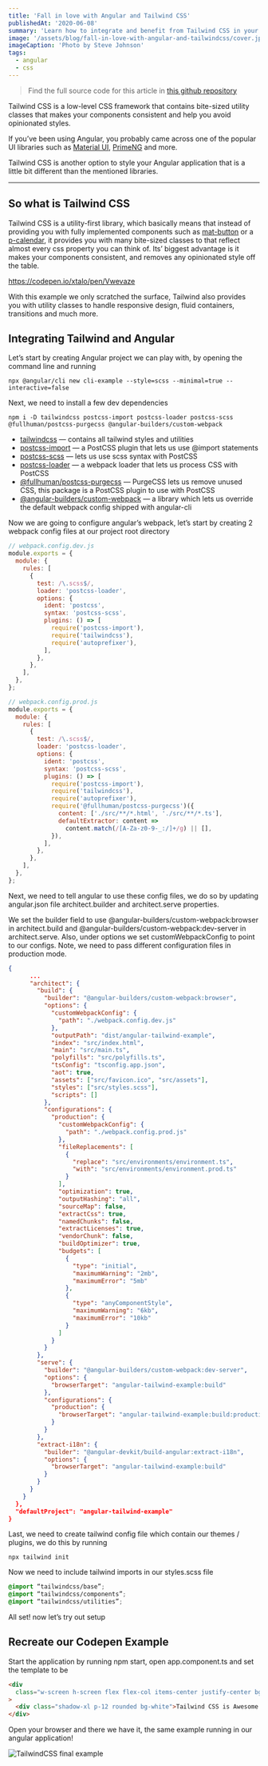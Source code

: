 ```yaml
---
title: 'Fall in love with Angular and Tailwind CSS'
publishedAt: '2020-06-08'
summary: 'Learn how to integrate and benefit from Tailwind CSS in your Angular applications'
image: '/assets/blog/fall-in-love-with-angular-and-tailwindcss/cover.jpg'
imageCaption: 'Photo by Steve Johnson'
tags:
  - angular
  - css
---
```


> Find the full source code for this article in [this github repository](https://github.com/talohana/angular-tailwind-example)

Tailwind CSS is a low-level CSS framework that contains bite-sized utility classes that makes
your components consistent and help you avoid opinionated styles.

If you’ve been using Angular, you probably came across one of the
popular UI libraries such as [Material UI](https://material.angular.io/), [PrimeNG](https://www.primefaces.org/primeng/) and more.

Tailwind CSS is another option to style your Angular application that is a little bit different than the mentioned libraries.

---

## So what is Tailwind CSS

Tailwind CSS is a utility-first library, which basically means that instead of providing
you with fully implemented components such as [mat-button](https://material.angular.io/components/button/overview)
or a [p-calendar](https://www.primefaces.org/primeng/showcase/#/calendar),
it provides you with many bite-sized classes to that reflect almost every css property you can think of.
Its’ biggest advantage is it makes your components consistent, and removes any opinionated style off the table.

https://codepen.io/xtalo/pen/Vwevaze

With this example we only scratched the surface, Tailwind also provides you with utility classes to handle responsive design, fluid containers, transitions and much more.

## Integrating Tailwind and Angular

Let’s start by creating Angular project we can play with, by opening the command line and running

```shell
npx @angular/cli new cli-example --style=scss --minimal=true --interactive=false
```

Next, we need to install a few dev dependencies

```shell
npm i -D tailwindcss postcss-import postcss-loader postcss-scss @fullhuman/postcss-purgecss @angular-builders/custom-webpack
```

- [tailwindcss](https://www.npmjs.com/package/tailwindcss) — contains all tailwind styles and utilities
- [postcss-import](https://www.npmjs.com/package/postcss-import) — a PostCSS plugin that lets us use @import statements
- [postcss-scss](https://www.npmjs.com/package/postcss-scss) — lets us use scss syntax with PostCSS
- [postcss-loader](https://www.npmjs.com/package/postcss-loader) — a webpack loader that lets us process CSS with PostCSS
- [@fullhuman/postcss-purgecss](https://www.npmjs.com/package/@fullhuman/postcss-purgecss) — PurgeCSS lets us remove unused CSS, this package is a PostCSS plugin to use with PostCSS
- [@angular-builders/custom-webpack](https://www.npmjs.com/package/@angular-builders/custom-webpack) — a library which lets us override the default webpack config shipped with angular-cli

Now we are going to configure angular’s webpack, let’s start by creating 2 webpack config files at our project root directory

```js
// webpack.config.dev.js
module.exports = {
  module: {
    rules: [
      {
        test: /\.scss$/,
        loader: 'postcss-loader',
        options: {
          ident: 'postcss',
          syntax: 'postcss-scss',
          plugins: () => [
            require('postcss-import'),
            require('tailwindcss'),
            require('autoprefixer'),
          ],
        },
      },
    ],
  },
};
```

```js
// webpack.config.prod.js
module.exports = {
  module: {
    rules: [
      {
        test: /\.scss$/,
        loader: 'postcss-loader',
        options: {
          ident: 'postcss',
          syntax: 'postcss-scss',
          plugins: () => [
            require('postcss-import'),
            require('tailwindcss'),
            require('autoprefixer'),
            require('@fullhuman/postcss-purgecss')({
              content: ['./src/**/*.html', './src/**/*.ts'],
              defaultExtractor: content =>
                content.match(/[A-Za-z0-9-_:/]+/g) || [],
            }),
          ],
        },
      },
    ],
  },
};
```

Next, we need to tell angular to use these config files, we do so by updating angular.json file architect.builder and architect.serve properties.

We set the builder field to use @angular-builders/custom-webpack:browser in architect.build and @angular-builders/custom-webpack:dev-server
in architect.serve.
Also, under options we set customWebpackConfig to point to our configs.
Note, we need to pass different configuration files in production mode.

```json
{
      ...
      "architect": {
        "build": {
          "builder": "@angular-builders/custom-webpack:browser",
          "options": {
            "customWebpackConfig": {
              "path": "./webpack.config.dev.js"
            },
            "outputPath": "dist/angular-tailwind-example",
            "index": "src/index.html",
            "main": "src/main.ts",
            "polyfills": "src/polyfills.ts",
            "tsConfig": "tsconfig.app.json",
            "aot": true,
            "assets": ["src/favicon.ico", "src/assets"],
            "styles": ["src/styles.scss"],
            "scripts": []
          },
          "configurations": {
            "production": {
              "customWebpackConfig": {
                "path": "./webpack.config.prod.js"
              },
              "fileReplacements": [
                {
                  "replace": "src/environments/environment.ts",
                  "with": "src/environments/environment.prod.ts"
                }
              ],
              "optimization": true,
              "outputHashing": "all",
              "sourceMap": false,
              "extractCss": true,
              "namedChunks": false,
              "extractLicenses": true,
              "vendorChunk": false,
              "buildOptimizer": true,
              "budgets": [
                {
                  "type": "initial",
                  "maximumWarning": "2mb",
                  "maximumError": "5mb"
                },
                {
                  "type": "anyComponentStyle",
                  "maximumWarning": "6kb",
                  "maximumError": "10kb"
                }
              ]
            }
          }
        },
        "serve": {
          "builder": "@angular-builders/custom-webpack:dev-server",
          "options": {
            "browserTarget": "angular-tailwind-example:build"
          },
          "configurations": {
            "production": {
              "browserTarget": "angular-tailwind-example:build:production"
            }
          }
        },
        "extract-i18n": {
          "builder": "@angular-devkit/build-angular:extract-i18n",
          "options": {
            "browserTarget": "angular-tailwind-example:build"
          }
        }
      }
    }
  },
  "defaultProject": "angular-tailwind-example"
}
```

Last, we need to create tailwind config file which contain our themes / plugins, we do this by running

```shell
npx tailwind init
```

Now we need to include tailwind imports in our styles.scss file

```scss
@import “tailwindcss/base”;
@import “tailwindcss/components”;
@import “tailwindcss/utilities”;
```

All set! now let’s try out setup

## Recreate our Codepen Example

Start the application by running npm start, open app.component.ts and set the template to be

```html
<div
  class="w-screen h-screen flex flex-col items-center justify-center bg-red-300"
>
  <div class="shadow-xl p-12 rounded bg-white">Tailwind CSS is Awesome!</div>
</div>
```

Open your browser and there we have it, the same example running in our angular application!

<Image
  src="/assets/blog/fall-in-love-with-angular-and-tailwindcss/final-example.jpg"
  alt="TailwindCSS final example"
  width={700}
  height={376}
/>
